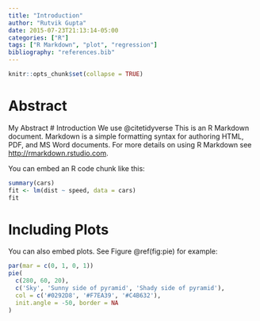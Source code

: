 ```yaml
---
title: "Introduction"
author: "Rutvik Gupta"
date: 2015-07-23T21:13:14-05:00
categories: ["R"]
tags: ["R Markdown", "plot", "regression"]
bibliography: "references.bib"
---
```


```r
knitr::opts_chunk$set(collapse = TRUE)
```
# Abstract
My Abstract
# Introduction
We use @citetidyverse
This is an R Markdown document. Markdown is a simple formatting syntax for authoring HTML, PDF, and MS Word documents. For more details on using R Markdown see <http://rmarkdown.rstudio.com>.

You can embed an R code chunk like this:

```r
summary(cars)
fit <- lm(dist ~ speed, data = cars)
fit
```

# Including Plots

You can also embed plots. See Figure \@ref(fig:pie) for example:

```r
par(mar = c(0, 1, 0, 1))
pie(
  c(280, 60, 20),
  c('Sky', 'Sunny side of pyramid', 'Shady side of pyramid'),
  col = c('#0292D8', '#F7EA39', '#C4B632'),
  init.angle = -50, border = NA
)
```
